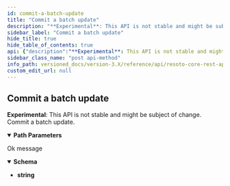 ```yaml
---
id: commit-a-batch-update
title: "Commit a batch update"
description: "**Experimental**: This API is not stable and might be subject of change.<br/>"
sidebar_label: "Commit a batch update"
hide_title: true
hide_table_of_contents: true
api: {"description":"**Experimental**: This API is not stable and might be subject of change.<br/>\nCommit a batch update.\n","tags":["graph_management"],"parameters":[{"name":"graph_id","in":"path","description":"The identifier of the graph","example":"resoto","required":true,"schema":{"type":"string"}},{"name":"batch_id","in":"path","description":"A batch identifier is a string that uniquely identifies the batch update.","required":true,"schema":{"type":"string"}}],"responses":{"200":{"description":"Ok message","content":{"application/json":{"schema":{"type":"string","example":"Batch committed."}}}}},"method":"post","path":"/graph/{graph_id}/batch/{batch_id}","servers":[{"url":"https://{host}:{port}","variables":{"host":{"default":"localhost"},"port":{"default":"8900"}}}],"info":{"title":"Resoto Core REST API","version":"V1"},"postman":{"name":"Commit a batch update","description":{"content":"**Experimental**: This API is not stable and might be subject of change.<br/>\nCommit a batch update.\n","type":"text/plain"},"url":{"path":["graph",":graph_id","batch",":batch_id"],"host":["{{baseUrl}}"],"query":[],"variable":[{"disabled":false,"description":{"content":"(Required) The identifier of the graph","type":"text/plain"},"type":"any","value":"","key":"graph_id"},{"disabled":false,"description":{"content":"(Required) A batch identifier is a string that uniquely identifies the batch update.","type":"text/plain"},"type":"any","value":"","key":"batch_id"}]},"header":[{"key":"Accept","value":"application/json"}],"method":"POST"}}
sidebar_class_name: "post api-method"
info_path: versioned_docs/version-3.X/reference/api/resoto-core-rest-api
custom_edit_url: null
---
```



## Commit a batch update

**Experimental**: This API is not stable and might be subject of change.<br/> Commit a batch update.

<details style={{"marginBottom":"1rem"}} data-collapsed={false} open={true}><summary style={{}}><strong>Path Parameters</strong></summary><div><ul><ParamsItem className={"paramsItem"} param={{"name":"graph_id","in":"path","description":"The identifier of the graph","example":"resoto","required":true,"schema":{"type":"string"}}}></ParamsItem><ParamsItem className={"paramsItem"} param={{"name":"batch_id","in":"path","description":"A batch identifier is a string that uniquely identifies the batch update.","required":true,"schema":{"type":"string"}}}></ParamsItem></ul></div></details><div><ApiTabs><TabItem label={"200"} value={"200"}><div>

Ok message

</div><div><MimeTabs schemaType={"response"}><TabItem label={"application/json"} value={"application/json"}><SchemaTabs><TabItem label={"Schema"} value={"Schema"}><details style={{}} data-collapsed={false} open={true}><summary style={{"textAlign":"left"}}><strong>Schema</strong></summary><div style={{"textAlign":"left","marginLeft":"1rem"}}></div><ul style={{"marginLeft":"1rem"}}><li><div><strong>string</strong></div></li></ul></details></TabItem></SchemaTabs></TabItem></MimeTabs></div></TabItem></ApiTabs></div>
